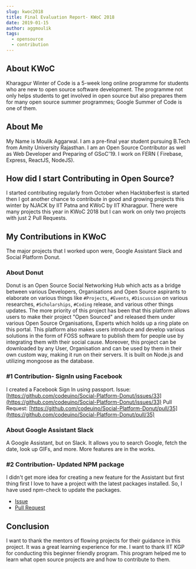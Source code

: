 ```yaml
---
slug: kwoc2018
title: Final Evaluation Report- KWoC 2018
date: 2019-01-15
author: aggmoulik
tags:
  - opensource
  - contribution
---
```



## About KWoC
Kharagpur Winter of Code is a 5-week long online programme for students who are new to open source software development. The programme not only helps students to get involved in open source but also prepares them for many open source summer programmes; Google Summer of Code is one of them.

## About Me
My Name is Moulik Aggarwal. I am a pre-final year student pursuing B.Tech from Amity University Rajasthan. I am an Open Source Contributor as well as Web Developer and Preparing of GSoC'19. I work on FERN ( Firebase, Express, ReactJS, NodeJS).

## How did I start Contributing in Open Source?
I started contributing regularly from October when Hacktoberfest is started then I got another chance to contribute in good and growing projects this winter by NJACK by IIT Patna and KWoC by IIT Kharagpur.
There were many projects this year in KWoC 2018 but I can work on only two projects with just 2 Pull Requests.

## My Contributions in KWoC
The major projects that I worked upon were, Google Assistant Slack and Social Platform Donut.

### About Donut
Donut is an Open Source Social Networking Hub which acts as a bridge between various Developers, Organisations and Open Source aspirants to elaborate on various things like `#Projects`, `#Events`, `#Discussion` on various researches, `#Scholarships`, `#Coding` release, and various other things updates. The more priority of this project has been that this platform allows users to make their project "Open Sourced" and released them under various Open Source Organisations, Experts which holds up a ring plate on this portal. This platform also makes users introduce and develop various solutions in the form of FOSS software to publish them for people use by integrating them with their social cause. Moreover, this project can be downloaded by any User, Organisation and can be used by them in their own custom way, making it run on their servers. It is built on Node.js and utilizing mongoose as the database.

### #1 Contribution- SignIn using Facebook
I created a Facebook Sign In using passport.
Issue: [https://github.com/codeuino/Social-Platform-Donut/issues/33](https://github.com/codeuino/Social-Platform-Donut/issues/33)
Pull Request: [https://github.com/codeuino/Social-Platform-Donut/pull/35](https://github.com/codeuino/Social-Platform-Donut/pull/35)

### About Google Assistant Slack

A Google Assistant, but on Slack. It allows you to search Google, fetch the date, look up GIFs, and more. More features are in the works.

### #2 Contribution- Updated NPM package

I didn't get more idea for creating a new feature for the Assistant but first thing first I love to have a project with the latest packages installed. So, I have used npm-check to update the packages.

* [Issue](https://github.com/MatejMecka/GoogleAssistantSlack/issues/16)
* [Pull Request](https://github.com/MatejMecka/GoogleAssistantSlack/pull/17)

## Conclusion
I want to thank the mentors of flowing projects for their guidance in this project. It was a great learning experience for me. I want to thank IIT KGP for conducting this beginner friendly program. This program helped me to learn what open source projects are and how to contribute to them.